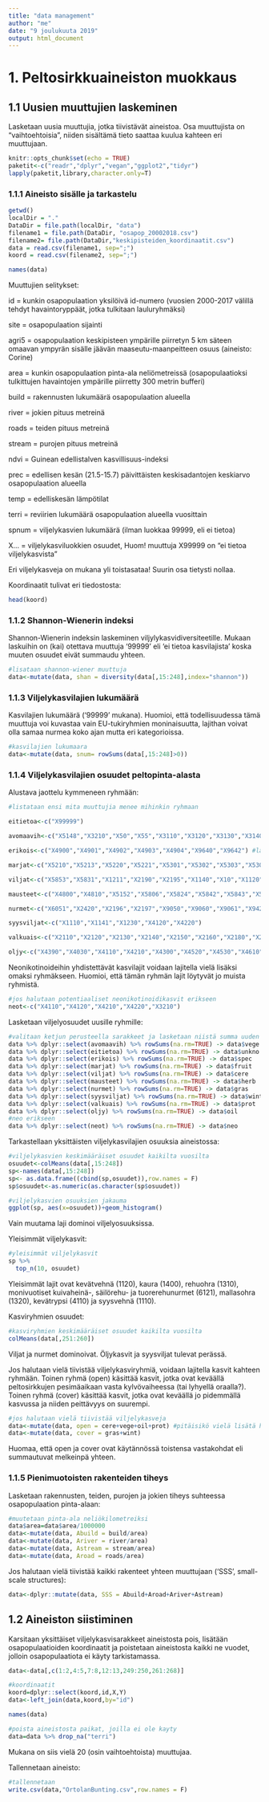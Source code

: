 ```yaml
---
title: "data management"
author: "me"
date: "9 joulukuuta 2019"
output: html_document
---
```


# 1. Peltosirkkuaineiston muokkaus 

## 1.1 Uusien muuttujien laskeminen

Lasketaan uusia muuttujia, jotka tiivistävät aineistoa. Osa muuttujista on "vaihtoehtoisia", niiden sisältämä tieto saattaa kuulua kahteen eri muuttujaan. 


```r
knitr::opts_chunk$set(echo = TRUE)
paketit<-c("readr","dplyr","vegan","ggplot2","tidyr")
lapply(paketit,library,character.only=T)
```

### 1.1.1 Aineisto sisälle ja tarkastelu

```r
getwd()
localDir = "."
DataDir = file.path(localDir, "data")
filename1 = file.path(DataDir, "osapop_20002018.csv")
filename2= file.path(DataDir,"keskipisteiden_koordinaatit.csv")
data = read.csv(filename1, sep=";")
koord = read.csv(filename2, sep=";") 

names(data)
```

Muuttujien selitykset:

id = kunkin osapopulaation yksilöivä id-numero (vuosien 2000-2017 välillä tehdyt havaintoryppäät, jotka tulkitaan lauluryhmäksi)  

site   =     osapopulaation sijainti  


agri5  =    osapopulaation keskipisteen ympärille piirretyn 5 km säteen omaavan ympyrän sisälle jäävän maaseutu-maanpeitteen osuus (aineisto: Corine)


area    =    kunkin osapopulaation pinta-ala neliömetreissä (osapopulaatioksi tulkittujen havaintojen ympärille piirretty 300 metrin bufferi)  


build  =     rakennusten lukumäärä osapopulaation alueella  


river  =     jokien pituus metreinä


roads   =    teiden pituus metreinä 


stream   =   purojen pituus metreinä   


ndvi   =     Guinean edellistalven kasvillisuus-indeksi  


prec   =     edellisen kesän (21.5-15.7) päivittäisten keskisadantojen keskiarvo osapopulaation alueella  


temp   =     edelliskesän lämpötilat 


terri    =   reviirien lukumäärä osapopulaation alueella vuosittain  


spnum    =   viljelykasvien lukumäärä (ilman luokkaa 99999, eli ei tietoa) 


X...   =     viljelykasviluokkien osuudet, Huom! muuttuja X99999 on "ei tietoa viljelykasvista"



Eri viljelykasveja on mukana yli toistasataa! Suurin osa tietysti nollaa.

Koordinaatit tulivat eri tiedostosta:

```r
head(koord)
```


### 1.1.2 Shannon-Wienerin indeksi

Shannon-Wienerin indeksin laskeminen viljylykasvidiversiteetille. Mukaan laskuihin on (kai) otettava muuttuja '99999' eli 'ei tietoa kasvilajista' koska 
muuten osuudet eivät summaudu yhteen.

```r
#lisataan shannon-wiener muuttuja
data<-mutate(data, shan = diversity(data[,15:248],index="shannon"))
```

### 1.1.3 Viljelykasvilajien lukumäärä

Kasvilajien lukumäärä ('99999' mukana). Huomioi, että todellisuudessa tämä muuttuja voi kuvastaa vain EU-tukiryhmien moninaisuutta, lajithan voivat olla samaa nurmea koko ajan mutta eri kategorioissa.

```r
#kasvilajien lukumaara
data<-mutate(data, snum= rowSums(data[,15:248]>0))
```

### 1.1.4 Viljelykasvilajien osuudet peltopinta-alasta

Alustava jaottelu kymmeneen ryhmään:

```r
#listataan ensi mita muuttujia menee mihinkin ryhmaan

eitietoa<-c("X99999")

avomaavih<-c("X5148","X3210","X50","X55","X3110","X3120","X3130","X3140","X3150","X3160","X3180","X3190","X3310","X5100","X5103","X5104","X5105","X5106","X5107","X5108","X5109","X5111","X5112","X5113","X5115","X5116","X5117","X5119","X5120","X5121","X5124","X5125","X5128","X5129","X5134","X5140","X5143","X5146","X5149","X5150","X5157","X5165","X5173","X5197","X5198","X5816","X9630")

erikois<-c("X4900","X4901","X4902","X4903","X4904","X9640","X9642") #lähinnä ruokohelpi (4900)

marjat<-c("X5210","X5213","X5220","X5221","X5301","X5302","X5303","X5304","X5307","X5310","X5311","X5318","X5319","X5400","X5410","X5420","X5441","X5451","X5500","X5510","X5512","X5530","X5534","X7210")

viljat<-c("X5853","X5831","X1211","X2190","X2195","X1140","X10","X1120","X1142","X1210","X1220","X1310","X1320","X1330","X1400","X1510","X1540","X1545","X1600","X1601","X1602","X1603","X1605","X1700","X1750","X1800","X1810","X1900")

mausteet<-c("X4800","X4810","X5152","X5806","X5824","X5842","X5843","X5846","X5850","X5851")

nurmet<-c("X6051","X2420","X2196","X2197","X9050","X9060","X9061","X9421","X94","X95","X90","X63","X60","X6050","X6060","X6111","X6112","X6113","X6114","X6121","X6122","X6123","X6124","X6125","X6210","X6220","X6221","X6230","X6300","X6301","X6302","X6400","X6402","X6542","X6545","X6546","X6550","X6561","X6562","X6563","X6565","X6600","X6700","X6710","X6720","X7110","X9100","X9101","X9102","X9110","X9111","X9400","X9401","X9402","X9403","X9404","X9405","X9406","X9407","X9408","X9412","X9413","X9422","X9423","X9424","X9430","X9440","X9460","X9600","X9620","X9700","X9710","X9720","X9801","X9810","X9811","X9812","X9800","X9820","X9802","X9803",	"X9804","X9805",	"X9806","X9807","X9808")

syysviljat<-c("X1110","X1141","X1230","X4120","X4220")

valkuais<-c("X2110","X2120","X2130","X2140","X2150","X2160","X2180","X2185","X2200","X2400","X2410","X2430","X2500","X2600","X5101","X5102")

oljy<-c("X4390","X4030","X4110","X4210","X4300","X4520","X4530","X4610","X4620","X8021")

```

Neonikotinoideihin yhdistettävät kasvilajit voidaan lajitella vielä lisäksi omaksi ryhmäkseen. Huomioi, että tämän ryhmän lajit löytyvät jo muista ryhmistä.

```r
#jos halutaan potentiaaliset neonikotinoidikasvit erikseen
neot<-c("X4110","X4120","X4210","X4220","X3210")
```

Lasketaan viljelyosuudet uusille ryhmille:

```r
#valitaan ketjun perusteella sarakkeet ja lasketaan niistä summa uuden sarakkeen alle
data %>% dplyr::select(avomaavih) %>% rowSums(na.rm=TRUE) -> data$vege
data %>% dplyr::select(eitietoa) %>% rowSums(na.rm=TRUE) -> data$unkno
data %>% dplyr::select(erikois) %>% rowSums(na.rm=TRUE) -> data$spec
data %>% dplyr::select(marjat) %>% rowSums(na.rm=TRUE) -> data$fruit
data %>% dplyr::select(viljat) %>% rowSums(na.rm=TRUE) -> data$cere
data %>% dplyr::select(mausteet) %>% rowSums(na.rm=TRUE) -> data$herb
data %>% dplyr::select(nurmet) %>% rowSums(na.rm=TRUE) -> data$gras
data %>% dplyr::select(syysviljat) %>% rowSums(na.rm=TRUE) -> data$wint
data %>% dplyr::select(valkuais) %>% rowSums(na.rm=TRUE) -> data$prot
data %>% dplyr::select(oljy) %>% rowSums(na.rm=TRUE) -> data$oil
#neo erikseen
data %>% dplyr::select(neot) %>% rowSums(na.rm=TRUE) -> data$neo
```

Tarkastellaan yksittäisten viljelykasvilajien osuuksia aineistossa:

```r
#viljelykasvien keskimääräiset osuudet kaikilta vuosilta
osuudet<-colMeans(data[,15:248])
sp<-names(data[,15:248])
sp<- as.data.frame((cbind(sp,osuudet)),row.names = F)
sp$osuudet<-as.numeric(as.character(sp$osuudet))

#viljelykasvien osuuksien jakauma
ggplot(sp, aes(x=osuudet))+geom_histogram()
```

Vain muutama laji dominoi viljelyosuuksissa.

Yleisimmät viljelykasvit:

```r
#yleisimmät viljelykasvit
sp %>%
  top_n(10, osuudet)
```

Yleisimmät lajit ovat kevätvehnä (1120), kaura (1400), rehuohra (1310), monivuotiset kuivaheinä-, säilörehu- ja tuorerehunurmet (6121), mallasohra (1320), kevätrypsi (4110) ja syysvehnä (1110).

Kasviryhmien osuudet: 

```r
#kasviryhmien keskimääräiset osuudet kaikilta vuosilta
colMeans(data[,251:260])
```

Viljat ja nurmet dominoivat. Öljykasvit ja syysviljat tulevat perässä.


Jos halutaan vielä tiivistää viljelykasviryhmiä, voidaan lajitella kasvit kahteen ryhmään. Toinen ryhmä (open) käsittää kasvit, jotka ovat keväällä peltosirkkujen pesimäaikaan vasta kylvövaiheessa (tai lyhyellä oraalla?). Toinen ryhmä (cover) käsittää kasvit, jotka ovat keväällä jo pidemmällä kasvussa ja niiden peittävyys on suurempi.

```r
#jos halutaan vielä tiivistää viljelykasveja
data<-mutate(data, open = cere+vege+oil+prot) #pitäisikö vielä lisätä herb, fruit ja spec (ruokohelpi)? entäpä 9999?
data<-mutate(data, cover = gras+wint)
```

Huomaa, että open ja cover ovat käytännössä toistensa vastakohdat eli summautuvat melkeinpä yhteen.

### 1.1.5 Pienimuotoisten rakenteiden tiheys

Lasketaan rakennusten, teiden, purojen ja jokien tiheys suhteessa osapopulaation pinta-alaan:

```r
#muutetaan pinta-ala neliökilometreiksi
data$area=data$area/1000000
data<-mutate(data, Abuild = build/area)
data<-mutate(data, Ariver = river/area)
data<-mutate(data, Astream = stream/area)
data<-mutate(data, Aroad = roads/area)
```

Jos halutaan vielä tiivistää kaikki rakenteet yhteen muuttujaan ('SSS', small-scale structures):

```r
data<-dplyr::mutate(data, SSS = Abuild+Aroad+Ariver+Astream)
```


## 1.2 Aineiston siistiminen

Karsitaan yksittäiset viljelykasvisarakkeet aineistosta pois, lisätään osapopulaatioiden koordinaatit ja poistetaan aineistosta kaikki ne vuodet, jolloin osapopulaatiota ei käyty tarkistamassa.

```r
data<-data[,c(1:2,4:5,7:8,12:13,249:250,261:268)]

#koordinaatit
koord=dplyr::select(koord,id,X,Y)
data<-left_join(data,koord,by="id")

names(data)

#poista aineistosta paikat, joilla ei ole kayty
data=data %>% drop_na("terri")
```

Mukana on siis vielä 20 (osin vaihtoehtoista) muuttujaa.

Tallennetaan aineisto:

```r
#tallennetaan
write.csv(data,"OrtolanBunting.csv",row.names = F)
```

